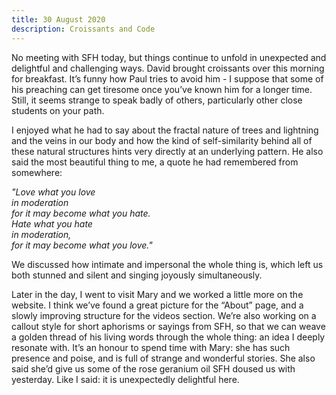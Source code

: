 ```yaml
---
title: 30 August 2020
description: Croissants and Code
---
```


No meeting with SFH today, but things continue to unfold in unexpected and delightful and challenging ways. David brought croissants over this morning for breakfast. It’s funny how Paul tries to avoid him - I suppose that some of his preaching can get tiresome once you’ve known him for a longer time. Still, it seems strange to speak badly of others, particularly other close students on your path. 

I enjoyed what he had to say about the fractal nature of trees and lightning and the veins in our body and how the kind of self-similarity behind all of these natural structures hints very directly at an underlying pattern. He also said the most beautiful thing to me, a quote he had remembered from somewhere:

*"Love what you love \
in moderation \
for it may become what you hate. \
Hate what you hate \
in moderation, \
for it may become what you love."*

We discussed how intimate and impersonal the whole thing is, which left us both stunned and silent and singing joyously simultaneously.

Later in the day, I went to visit Mary and we worked a little more on the website. I think we’ve found a great picture for the “About” page, and a slowly improving structure for the videos section. We’re also working on a callout style for short aphorisms or sayings from SFH, so that we can weave a golden thread of his living words through the whole thing: an idea I deeply resonate with. It’s an honour to spend time with Mary: she has such presence and poise, and is full of strange and wonderful stories. She also said she’d give us some of the rose geranium oil SFH doused us with yesterday. Like I said: it is unexpectedly delightful here.
